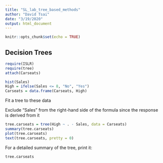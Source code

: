 ```yaml
---
title: "SL_lab_tree_based_methods"
author: "David Tsai"
date: "3/19/2020"
output: html_document
---
```


```r
knitr::opts_chunk$set(echo = TRUE)
```

## Decision Trees
```r
require(ISLR)
require(tree)
attach(Carseats)

hist(Sales)
High = ifelse(Sales <= 8, "No", "Yes")
Carseats = data.frame(Carseats, High)
```

Fit a tree to these data

Exclude "Sales" from the right-hand side of the formula since the response is derived from it
```r
tree.carseats = tree(High ~ . - Sales, data = Carseats)
summary(tree.carseats)
plot(tree.carseats)
text(tree.carseats, pretty = 0)
```

For a detailed summary of the tree, print it:
```r
tree.carseats
```

